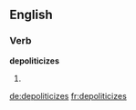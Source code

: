 
==English==

===Verb===
'''depoliticizes'''

# {{third-person singular of|[[depoliticize]]}}

[[de:depoliticizes]]
[[fr:depoliticizes]]